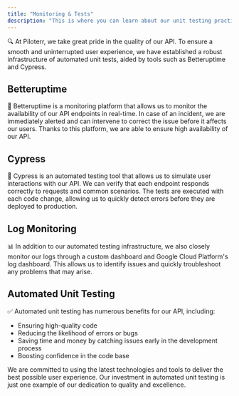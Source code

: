 ```yaml
---
title: "Monitoring & Tests"
description: "This is where you can learn about our unit testing practices for the API"
---
```


🔍 At Piloterr, we take great pride in the quality of our API. To ensure a smooth and uninterrupted user experience, we have established a robust infrastructure of automated unit tests, aided by tools such as Betteruptime and Cypress.

## Betteruptime

🚨 Betteruptime is a monitoring platform that allows us to monitor the availability of our API endpoints in real-time. In case of an incident, we are immediately alerted and can intervene to correct the issue before it affects our users. Thanks to this platform, we are able to ensure high availability of our API.

## Cypress

🌲 Cypress is an automated testing tool that allows us to simulate user interactions with our API. We can verify that each endpoint responds correctly to requests and common scenarios. The tests are executed with each code change, allowing us to quickly detect errors before they are deployed to production.

## Log Monitoring

📊 In addition to our automated testing infrastructure, we also closely monitor our logs through a custom dashboard and Google Cloud Platform's log dashboard. This allows us to identify issues and quickly troubleshoot any problems that may arise.

## Automated Unit Testing

✅ Automated unit testing has numerous benefits for our API, including:

- Ensuring high-quality code
- Reducing the likelihood of errors or bugs
- Saving time and money by catching issues early in the development process
- Boosting confidence in the code base

We are committed to using the latest technologies and tools to deliver the best possible user experience. Our investment in automated unit testing is just one example of our dedication to quality and excellence.
